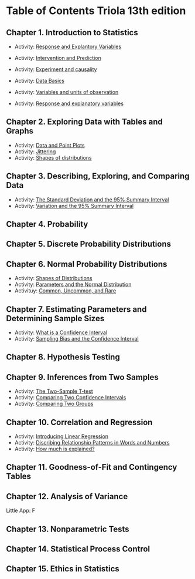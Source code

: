 # Table of Contents Triola 13th edition


## Chapter 1. Introduction to Statistics

- Activity: [Response and Explantory Variables](https://ecstatic-mclean-a0b3e0.netlify.com/blog/activity-response-and-explanatory/)
- Activity: [Intervention and Prediction](https://ecstatic-mclean-a0b3e0.netlify.com/blog/activity-intervention-and-prediction/)
- Activity: [Experiment and causality](https://ecstatic-mclean-a0b3e0.netlify.com/blog/activity-experiment-and-causality/)

- Activity: [Data Basics](https://ecstatic-mclean-a0b3e0.netlify.com/blog/activity-variable-types/)
- Activity: [Variables and units of observation](https://ecstatic-mclean-a0b3e0.netlify.com/blog/activity-variables-and-units/)
- Activity: [Response and explanatory variables](https://ecstatic-mclean-a0b3e0.netlify.com/blog/activity-response-and-explanatory/)



## Chapter 2. Exploring Data with Tables and Graphs

- Activity: [Data and Point Plots](https://ecstatic-mclean-a0b3e0.netlify.com/blog/activity-point-plot/)
- Activity: [Jittering](https://ecstatic-mclean-a0b3e0.netlify.com/blog/activity-jittering/)
- Activity: [Shapes of distributions](https://ecstatic-mclean-a0b3e0.netlify.com/blog/activity-distribution-shapes/)


## Chapter 3. Describing, Exploring, and Comparing Data

- Activity: [The Standard Deviation and the 95% Summary Interval](https://ecstatic-mclean-a0b3e0.netlify.com/blog/activity-sd-and-summary-interval/)
- Activity: [Variation and the 95% Summary Interval](https://ecstatic-mclean-a0b3e0.netlify.com/blog/activity-summary-interval/)

## Chapter 4. Probability

## Chapter 5. Discrete Probability Distributions

## Chapter 6. Normal Probability Distributions

- Activity: [Shapes of Distributions](https://ecstatic-mclean-a0b3e0.netlify.com/blog/activity-distribution-shapes/)
- Activity: [Parameters and the Normal Distribution](https://ecstatic-mclean-a0b3e0.netlify.com/blog/activity-normal-parameters/)
- Activituy: [Common, Uncommon, and Rare](https://ecstatic-mclean-a0b3e0.netlify.com/blog/activity-common-and-rare/)

## Chapter 7. Estimating Parameters and Determining Sample Sizes

- Activity: [What is a Confidence Interval](https://ecstatic-mclean-a0b3e0.netlify.com/blog/activity-what-is-a-confidence-interval/)
- Activity: [Sampling Bias and the Confidence Interval](https://ecstatic-mclean-a0b3e0.netlify.com/blog/activity-sampling-bias/)

## Chapter 8. Hypothesis Testing

## Chapter 9. Inferences from Two Samples

- Activity: [The Two-Sample T-test](https://ecstatic-mclean-a0b3e0.netlify.com/blog/activity-two-sample-t-test/)
- Activity: [Comparing Two Confidence Intervals](https://ecstatic-mclean-a0b3e0.netlify.com/blog/activity-comparing-confidence-intervals/)
- Activity: [Comparing Two Groups](https://ecstatic-mclean-a0b3e0.netlify.com/blog/activity-comparing-two-groups/)

## Chapter 10. Correlation and Regression

- Activity: [Introducing Linear Regression](https://ecstatic-mclean-a0b3e0.netlify.com/blog/activity-introducing-linear-regression/)
- Activity: [Discribing Relationship Patterns in Words and Numbers](https://ecstatic-mclean-a0b3e0.netlify.com/blog/activity-relationship-patterns/)
- Activity: [How much is explained?](https://ecstatic-mclean-a0b3e0.netlify.com/blog/activity-how-much-is-explained/)

## Chapter 11. Goodness-of-Fit and Contingency Tables

## Chapter 12. Analysis of Variance

Little App: F

## Chapter 13. Nonparametric Tests

## Chapter  14. Statistical Process Control

## Chapter 15. Ethics in Statistics

